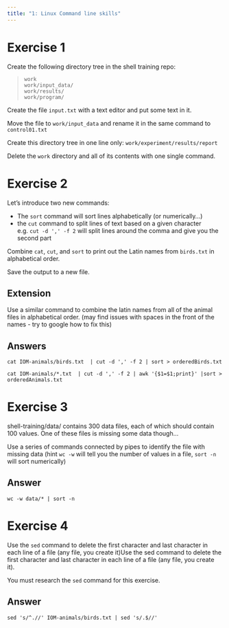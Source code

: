 ```yaml
---
title: "1: Linux Command line skills"
---
```


# Exercise 1
Create the following directory tree in the shell training repo: 

> `work`  
`work/input_data/`  
`work/results/`  
`work/program/`  

Create the file `input.txt` with a text editor and put some text in it.

Move the file to `work/input_data` and rename it in the same command to `control01.txt`

Create this directory tree in one line only: `work/experiment/results/report` 

Delete the `work` directory and all of its contents with one single command.

# Exercise 2
Let’s introduce two new commands:

* The `sort` command will sort lines alphabetically (or numerically...)
* the `cut` command to split lines of text based on a given character e.g. `cut -d ',' -f 2` will split lines around the comma and give you the second part

Combine `cat`, `cut`, and `sort` to print out the Latin names from `birds.txt` in alphabetical order.

Save the output to a new file.

## Extension
Use a similar command to combine the latin names from all of the animal files in alphabetical order. (may find issues with spaces in the front of the names - try to google how to fix this) 

## Answers
`cat IOM-animals/birds.txt  | cut -d ',' -f 2 | sort > orderedBirds.txt`

`cat IOM-animals/*.txt  | cut -d ',' -f 2 | awk '{$1=$1;print}' |sort > orderedAnimals.txt`

# Exercise 3
shell-training/data/ contains 300 data files, each of which should contain 100 values. One of these files is missing some data though...

Use a series of commands connected by pipes to identify the file with missing data (hint `wc -w` will tell you the number of values in a file, `sort -n` will sort numerically)

## Answer
`wc -w data/* | sort -n`

# Exercise 4
Use the `sed` command to delete the first character and last character in each line of a file (any file, you create it)Use the sed command to delete the first character and last character in each line of a file (any file, you create it).

You must research the `sed` command for this exercise.

## Answer
`sed 's/^.//' IOM-animals/birds.txt | sed 's/.$//'`